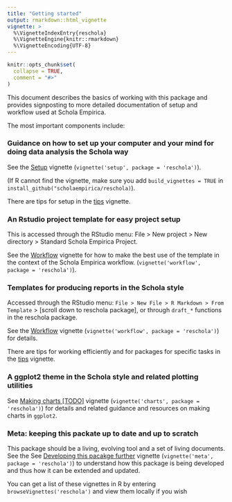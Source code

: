 ```yaml
---
title: "Getting started"
output: rmarkdown::html_vignette
vignette: >
  %\VignetteIndexEntry{reschola}
  %\VignetteEngine{knitr::rmarkdown}
  %\VignetteEncoding{UTF-8}
---
```


```r
knitr::opts_chunk$set(
  collapse = TRUE,
  comment = "#>"
)
```

This document describes the basics of working with this package and provides signposting to more detailed documentation of setup and workflow used at Schola Empirica.

The most important components include:

### Guidance on how to set up your computer and your mind for doing data analysis the Schola way

See the [Setup](setup.html) vignette (`vignette('setup', package = 'reschola')`).

(If R cannot find the vignette, make sure you add `build_vignettes = TRUE` in `install_github("scholaempirica/reschola)`).

There are tips for setup in the [tips](tips.html) vignette.

### An Rstudio project template for easy project setup

This is accessed through the RStudio menu: File > New project > New directory > Standard Schola Empirica Project.

See the [Workflow](workflow.html) vignette for how to make the best use of the template in the context of the Schola Empirica workflow. (`vignette('workflow', package = 'reschola')`).

### Templates for producing reports in the Schola style

Accessed through the RStudio menu: `File > New File > R Markdown > From Template` > [scroll down to reschola package], or through `draft_*` functions in the reschola package.

See the [Workflow](workflow.html) vignette (`vignette('workflow', package = 'reschola')`) for details.

There are tips for working efficiently and for packages for specific tasks in the [tips](tips.html) vignette.

### A ggplot2 theme in the Schola style and related plotting utilities

See [Making charts [TODO]](charts.html) vignette (`vignette('charts', package = 'reschola')`) for details and related guidance and resources on making charts in `ggplot2`.

### Meta: keeping this packate up to date and up to scratch

This package should be a living, evolving tool and a set of living documents.
See the See [Developing this pacakge further](meta.html) vignette (`vignette('meta', package = 'reschola')`) to understand how this package is being developed and thus how it can be extended and updated.

You can get a list of these vignettes in R by entering `browseVignettes('reschola')` and view them locally if you wish
